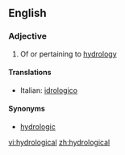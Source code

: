 ==English==

===Adjective===
{{en-adj|-}}

# Of or pertaining to [[hydrology]]

====Translations====
{{top}}
*Italian: [[idrologico]]
{{mid}}

{{bottom}}

====Synonyms====
*[[hydrologic]]

[[vi:hydrological]]
[[zh:hydrological]]